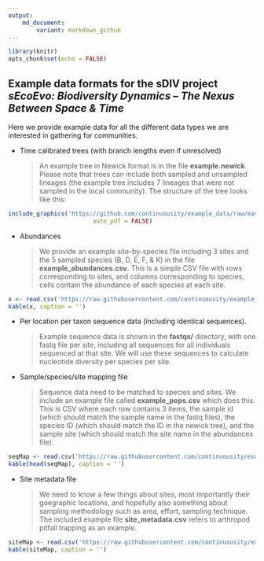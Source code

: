 ```yaml
---
output: 
    md_document:
        variant: markdown_github
---
```


```r
library(knitr)
opts_chunk$set(echo = FALSE)
```

## Example data formats for the sDIV project *sEcoEvo: Biodiversity Dynamics – The Nexus Between Space & Time*

Here we provide example data for all the different data types we are interested in gathering for communities.

* Time calibrated trees (with branch lengths even if unresolved)
  
    > An example tree in Newick format is in the file **example.newick**. Please note that trees can include both sampled and unsampled lineages (the example tree includes 7 lineages that were not sampled in the local community). The structure of the tree looks like this:


```r
include_graphics('https://github.com/continuousity/example_data/raw/master/example_tree.jpeg', 
                        auto_pdf = FALSE)
```

* Abundances 

    > We provide an example site-by-species file including 3 sites and the 5 sampled species (B, D, E, F, & K) in the file **example_abundances.csv**. This is a simple CSV file with rows corresponding to sites, and columns corresponding to species, cells contain the abundance of each species at each site.

```r
x <- read.csv('https://raw.githubusercontent.com/continuousity/example_data/master/example_abundances.csv', row.names = 1)
kable(x, caption = '')
```

* Per location per taxon sequence data (including identical sequences). 

    > Example sequence data is shown in the **fastqs/** directory, with one fastq file per site, including all sequences for all individuals sequenced at that site. We will use these sequences to calculate nucleotide diversity per species per site.

* Sample/species/site mapping file

    > Sequence data need to be matched to species and sites. We include an example file called **example_pops.csv** which does this. This is CSV where each row contains 3 items, the sample id (which should match the sample name in the fastq files), the species ID (which should match the ID in the newick tree), and the sample site (which should match the site name in the abundances file).

```r
seqMap <- read.csv('https://raw.githubusercontent.com/continuousity/example_data/master/example_pops.csv')
kable(head(seqMap), caption = '')
```

* Site metadata file

    > We need to know a few things about sites, most importantly their goegraphic locations, and hopefully also something about sampling methodology such as area, effort, sampling technique.  The included example file **site_metadata.csv** refers to arthropod pitfall trapping as an example.

```r
siteMap <- read.csv('https://raw.githubusercontent.com/continuousity/example_data/master/site_metadata.csv')
kable(siteMap, caption = '')
```
